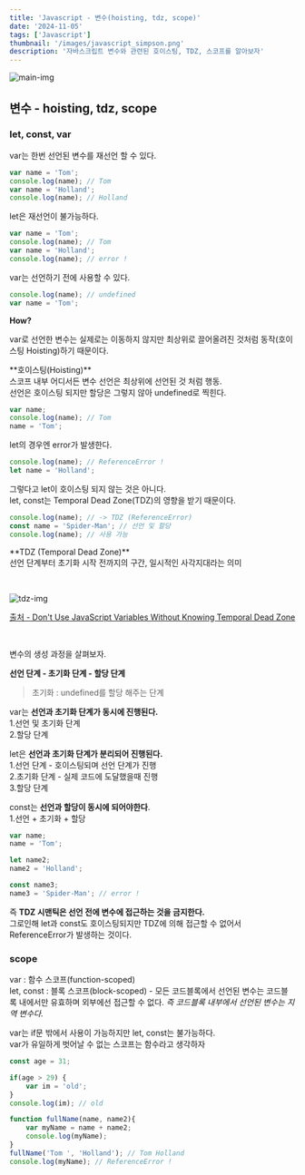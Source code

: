 ```yaml
---
title: 'Javascript - 변수(hoisting, tdz, scope)'
date: '2024-11-05'
tags: ['Javascript']
thumbnail: '/images/javascript_simpson.png'
description: '자바스크립트 변수와 관련된 호이스팅, TDZ, 스코프를 알아보자'
---
```


<img src="/images/javascript_simpson.png" alt="main-img" className="rounded-xl" />
<br />

<h2>변수 - hoisting, tdz, scope</h2>

<h3>let, const, var</h3>

var는 한번 선언된 변수를 재선언 할 수 있다.
```javascript
var name = 'Tom';
console.log(name); // Tom
var name = 'Holland';
console.log(name); // Holland
```

let은 재선언이 불가능하다.
```javascript
var name = 'Tom';
console.log(name); // Tom
var name = 'Holland';
console.log(name); // error !
```

var는 선언하기 전에 사용할 수 있다.
```javascript
console.log(name); // undefined
var name = 'Tom';
```
**How?**

var로 선언한 변수는 실제로는 이동하지 않지만 최상위로 끌어올려진 것처럼 동작(호이스팅 Hoisting)하기 때문이다.

<p className="text-info">**호이스팅(Hoisting)**<br/>스코프 내부 어디서든 변수 선언은 최상위에 선언된 것 처럼 행동. <br/>선언은 호이스팅 되지만 할당은 그렇지 않아 undefined로 찍힌다.</p>

```javascript
var name;
console.log(name); // Tom
name = 'Tom';
```

let의 경우엔 error가 발생한다.
```javascript
console.log(name); // ReferenceError !
let name = 'Holland';
```

그렇다고 let이 호이스팅 되지 않는 것은 아니다.<br/>let, const는 Temporal Dead Zone(TDZ)의 영향을 받기 때문이다.
```javascript
console.log(name); // -> TDZ (ReferenceError)
const name = 'Spider-Man'; // 선언 및 할당
console.log(name); // 사용 가능
```
<p className="text-info">**TDZ (Temporal Dead Zone)**<br/>선언 단계부터 초기화 시작 전까지의 구간, 일시적인 사각지대라는 의미</p>
<br />
<p className="flex justify-center">
    <img src="/images/tdz.png" alt="tdz-img" />
</p>
<a className="text-slate-400 text-center" href="https://dmitripavlutin.com/javascript-variables-and-temporal-dead-zone"  target="_blank" rel="noopener noreferrer">
    <p>출처 - Don't Use JavaScript Variables Without Knowing Temporal Dead Zone</p>
</a>
<br />

변수의 생성 과정을 살펴보자.

**선언 단계 - 초기화 단계 - 할당 단계**
> 초기화 : undefined를 할당 해주는 단계

var는 **선언과 초기화 단계가 동시에 진행된다.**<br />1.선언 및 초기화 단계<br />2.할당 단계

let은 **선언과 초기화 단계가 분리되어 진행된다.**<br />1.선언 단계 - 호이스팅되며 선언 단계가 진행<br />2.초기화 단계 - 실제 코드에 도달했을때 진행<br />3.할당 단계

const는 **선언과 할당이 동시에 되어야한다**.<br />1.선언 + 초기화 + 할당
```javascript
var name;
name = 'Tom';

let name2;
name2 = 'Holland';

const name3;
name3 = 'Spider-Man'; // error !
```

즉 **TDZ 시맨틱은 선언 전에 변수에 접근하는 것을 금지한다.**<br /> 그로인해 let과 const도 호이스팅되지만 TDZ에 의해 접근할 수 없어서 ReferenceError가 발생하는 것이다.

<h3>scope</h3>

var : 함수 스코프(function-scoped)
<br/>let, const : 블록 스코프(block-scoped) - 모든 코드블록에서 선언된 변수는 코드블록 내에서만 유효하며 외부에선 접근할 수 없다. *즉 코드블록 내부에서 선언된 변수는 지역 변수다.*

var는 if문 밖에서 사용이 가능하지만 let, const는 불가능하다.
<br />var가 유일하게 벗어날 수 없는 스코프는 함수라고 생각하자

```javascript
const age = 31;

if(age > 29) {
    var im = 'old';
}
console.log(im); // old

function fullName(name, name2){
    var myName = name + name2;
    console.log(myName);
}
fullName('Tom ', 'Holland'); // Tom Holland
console.log(myName); // ReferenceError !
```